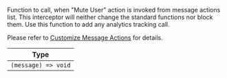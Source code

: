 Function to call, when "Mute User" action is invoked from message actions list.
This interceptor will neither change the standard functions nor block them. Use this function to add any analytics tracking call.

Please refer to [Customize Message Actions](/reactnative/guides/customize-message-actions) for details.

| Type |
| - |
| `(message) => void` |
